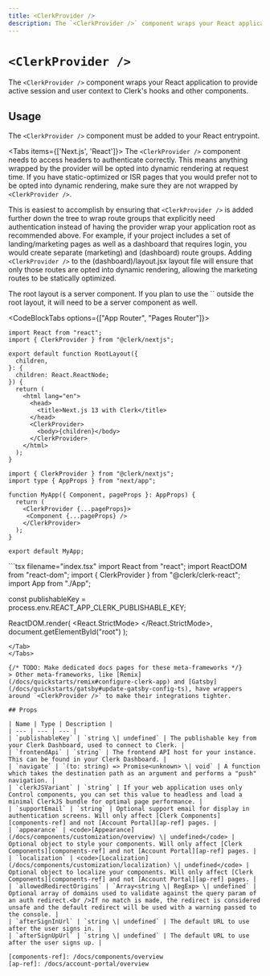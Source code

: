 ---
title: <ClerkProvider />
description: The `<ClerkProvider />` component wraps your React application to provide active session and user context to Clerk's hooks and other components.
---

# `<ClerkProvider />`

The `<ClerkProvider />` component wraps your React application to provide active session and user context to Clerk's hooks and other components.

## Usage

The `<ClerkProvider />` component must be added to your React entrypoint.

<Tabs items={['Next.js', 'React']}>
<Tab>
The `<ClerkProvider />` component needs to access headers to authenticate correctly. This means anything wrapped by the provider will be opted into dynamic rendering at request time. If you have static-optimized or ISR pages that you would prefer not to be opted into dynamic rendering, make sure they are not wrapped by `<ClerkProvider />`.

This is easiest to accomplish by ensuring that `<ClerkProvider />` is added further down the tree to wrap route groups that explicitly need authentication instead of having the provider wrap your application root as recommended above. For example, if your project includes a set of landing/marketing pages as well as a dashboard that requires login, you would create separate (marketing) and (dashboard) route groups. Adding `<ClerkProvider />` to the (dashboard)/layout.jsx layout file will ensure that only those routes are opted into dynamic rendering, allowing the marketing routes to be statically optimized.

<Callout type="info">
  The root layout is a server component. If you plan to use the `<ClerkProvider />` outside the root layout, it will need to be a server component as well.
</Callout>

<CodeBlockTabs options={["App Router", "Pages Router"]}>
```tsx filename="app/layout.tsx"
import React from "react";
import { ClerkProvider } from "@clerk/nextjs";

export default function RootLayout({
  children,
}: {
  children: React.ReactNode;
}) {
  return (
    <html lang="en">
      <head>
        <title>Next.js 13 with Clerk</title>
      </head>
      <ClerkProvider>
        <body>{children}</body>
      </ClerkProvider>
    </html>
  );
}
```
```tsx filename="_app.tsx"
import { ClerkProvider } from "@clerk/nextjs";
import type { AppProps } from "next/app";

function MyApp({ Component, pageProps }: AppProps) {
  return (
    <ClerkProvider {...pageProps}>
     <Component {...pageProps} />
    </ClerkProvider>
  );
}

export default MyApp;
```
</CodeBlockTabs>
</Tab>
<Tab>
```tsx filename="index.tsx"
import React from "react";
import ReactDOM from "react-dom";
import { ClerkProvider } from "@clerk/clerk-react";
import App from "./App";

const publishableKey = process.env.REACT_APP_CLERK_PUBLISHABLE_KEY;

ReactDOM.render(
  <React.StrictMode>
    <ClerkProvider publishableKey={publishableKey}>
      <App/>
    </ClerkProvider>
  </React.StrictMode>,
  document.getElementById("root")
);
```
</Tab>
</Tabs>

{/* TODO: Make dedicated docs pages for these meta-frameworks */}
> Other meta-frameworks, like [Remix](/docs/quickstarts/remix#configure-clerk-app) and [Gatsby](/docs/quickstarts/gatsby#update-gatsby-config-ts), have wrappers around `<ClerkProvider />` to make their integrations tighter.

## Props

| Name | Type | Description |
| --- | --- | --- |
| `publishableKey` | `string \| undefined` | The publishable key from your Clerk Dashboard, used to connect to Clerk. |
| `frontendApi` | `string` | The frontend API host for your instance. This can be found in your Clerk Dashboard. |
| `navigate` | `(to: string) => Promise<unknown> \| void` | A function which takes the destination path as an argument and performs a "push" navigation. |
| `clerkJSVariant` | `string` | If your web application uses only Control components, you can set this value to headless and load a minimal ClerkJS bundle for optimal page performance. |
| `supportEmail` | `string` | Optional support email for display in authentication screens. Will only affect [Clerk Components][components-ref] and not [Account Portal][ap-ref] pages. |
| `appearance` | <code>[Appearance](/docs/components/customization/overview) \| undefined</code> | Optional object to style your components. Will only affect [Clerk Components][components-ref] and not [Account Portal][ap-ref] pages. |
| `localization` | <code>[Localization](/docs/components/customization/localization) \| undefined</code> | Optional object to localize your components. Will only affect [Clerk Components][components-ref] and not [Account Portal][ap-ref] pages. |
| `allowedRedirectOrigins` | `Array<string \| RegExp> \| undefined` | Optional array of domains used to validate against the query param of an auth redirect.<br />If no match is made, the redirect is considered unsafe and the default redirect will be used with a warning passed to the console. |
| `afterSignInUrl` | `string \| undefined` | The default URL to use after the user signs in. |
| `afterSignUpUrl` | `string \| undefined` | The default URL to use after the user signs up. |

[components-ref]: /docs/components/overview
[ap-ref]: /docs/account-portal/overview